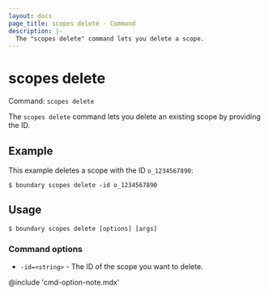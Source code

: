 ```yaml
---
layout: docs
page_title: scopes delete - Command
description: |-
  The "scopes delete" command lets you delete a scope.
---
```


# scopes delete

Command: `scopes delete`

The `scopes delete` command lets you delete an existing scope by providing the ID.

## Example

This example deletes a scope with the ID `o_1234567890`:

```shell-session
$ boundary scopes delete -id o_1234567890
```

## Usage

<CodeBlockConfig hideClipboard>

```shell-session
$ boundary scopes delete [options] [args]
```

</CodeBlockConfig>

### Command options

- `-id=<string>` - The ID of the scope you want to delete.

@include 'cmd-option-note.mdx'